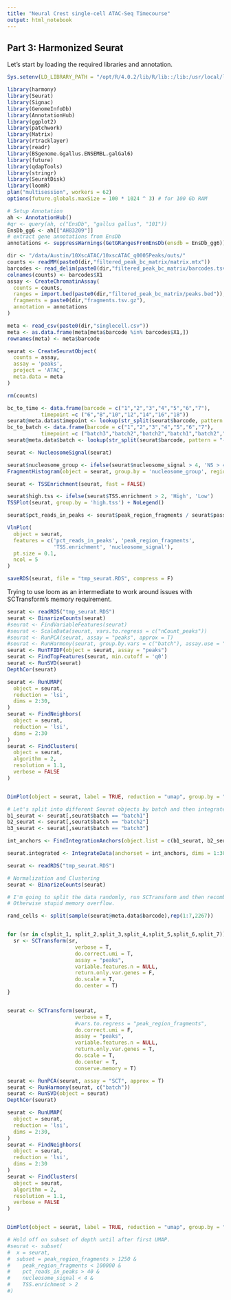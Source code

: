 ```yaml
---
title: "Neural Crest single-cell ATAC-Seq Timecourse"
output: html_notebook
---
```


## Part 3: Harmonized Seurat

Let's start by loading the required libraries and annotation.
```r
Sys.setenv(LD_LIBRARY_PATH = "/opt/R/4.0.2/lib/R/lib::/lib:/usr/local/lib:/usr/lib/x86_64-linux-gnu:/usr/lib/jvm/java-11-openjdk-amd64/lib/server:/home/ash274/miniconda3/envs/py37/lib")

library(harmony)
library(Seurat)
library(Signac)
library(GenomeInfoDb)
library(AnnotationHub)
library(ggplot2)
library(patchwork)
library(Matrix)
library(rtracklayer)
library(readr)
library(BSgenome.Ggallus.ENSEMBL.galGal6)
library(future)
library(qdapTools)
library(stringr)
library(SeuratDisk)
library(loomR)
plan("multisession", workers = 62)
options(future.globals.maxSize = 100 * 1024 ^ 3) # for 100 Gb RAM

# Setup Annotation
ah <- AnnotationHub()
#qr <- query(ah, c("EnsDb", "gallus gallus", "101"))
EnsDb_gg6 <- ah[["AH83209"]]
# extract gene annotations from EnsDb
annotations <- suppressWarnings(GetGRangesFromEnsDb(ensdb = EnsDb_gg6))
```

```r
dir <- "/data/Austin/10XscATAC/10xscATAC_q0005Peaks/outs/"
counts <- readMM(paste0(dir,"filtered_peak_bc_matrix/matrix.mtx"))
barcodes <- read_delim(paste0(dir,"filtered_peak_bc_matrix/barcodes.tsv"), delim = "\t", col_names = F)
colnames(counts) <- barcodes$X1
assay <- CreateChromatinAssay(
  counts = counts,
  ranges = import.bed(paste0(dir,"filtered_peak_bc_matrix/peaks.bed")),
  fragments = paste0(dir,"fragments.tsv.gz"),
  annotation = annotations
)

meta <- read_csv(paste0(dir,"singlecell.csv"))
meta <- as.data.frame(meta[meta$barcode %in% barcodes$X1,])
rownames(meta) <- meta$barcode

seurat <- CreateSeuratObject(
  counts = assay,
  assay = 'peaks',
  project = 'ATAC',
  meta.data = meta
)

rm(counts)

bc_to_time <- data.frame(barcode = c("1","2","3","4","5","6","7"),
           timepoint =c ("6","8","10","12","14","16","18"))
seurat@meta.data$timepoint <- lookup(str_split(seurat$barcode, pattern = "-", n = 2, simplify = T)[,2], key.match = bc_to_time)
bc_to_batch <- data.frame(barcode = c("1","2","3","4","5","6","7"),
           timepoint =c ("batch3","batch2","batch2","batch1","batch2","batch2","batch3"))
seurat@meta.data$batch <- lookup(str_split(seurat$barcode, pattern = "-", n = 2, simplify = T)[,2], key.match = bc_to_batch)

seurat <- NucleosomeSignal(seurat)

seurat$nucleosome_group <- ifelse(seurat$nucleosome_signal > 4, 'NS > 4', 'NS < 4')
FragmentHistogram(object = seurat, group.by = 'nucleosome_group', region = '1-1-100000')

seurat <- TSSEnrichment(seurat, fast = FALSE)

seurat$high.tss <- ifelse(seurat$TSS.enrichment > 2, 'High', 'Low')
TSSPlot(seurat, group.by = 'high.tss') + NoLegend()

seurat$pct_reads_in_peaks <- seurat$peak_region_fragments / seurat$passed_filters * 100

VlnPlot(
  object = seurat,
  features = c('pct_reads_in_peaks', 'peak_region_fragments',
               'TSS.enrichment', 'nucleosome_signal'),
  pt.size = 0.1,
  ncol = 5
)

saveRDS(seurat, file = "tmp_seurat.RDS", compress = F)
```

Trying to use loom as an intermediate to work around issues with SCTransform's memory requirement.
```r
seurat <- readRDS("tmp_seurat.RDS")
seurat <- BinarizeCounts(seurat)
#seurat <- FindVariableFeatures(seurat)
#seurat <- ScaleData(seurat, vars.to.regress = c("nCount_peaks"))
#seurat <- RunPCA(seurat, assay = "peaks", approx = T)
#seurat <- RunHarmony(seurat, group.by.vars = c("batch"), assay.use = "peaks")
seurat <- RunTFIDF(object = seurat, assay = "peaks")
seurat <- FindTopFeatures(seurat, min.cutoff = 'q0')
seurat <- RunSVD(seurat)
DepthCor(seurat)

seurat <- RunUMAP(
  object = seurat,
  reduction = 'lsi',
  dims = 2:30, 
)
seurat <- FindNeighbors(
  object = seurat,
  reduction = 'lsi',
  dims = 2:30
)
seurat <- FindClusters(
  object = seurat,
  algorithm = 2,
  resolution = 1.1,
  verbose = FALSE
)


DimPlot(object = seurat, label = TRUE, reduction = "umap", group.by = "batch") + NoLegend()

# Let's split into different Seurat objects by batch and then integrate?
b1_seurat <- seurat[,seurat$batch == "batch1"]
b2_seurat <- seurat[,seurat$batch == "batch2"]
b3_seurat <- seurat[,seurat$batch == "batch3"]

int_anchors <- FindIntegrationAnchors(object.list = c(b1_seurat, b2_seurat, b3_seurat), scale = F, reduction = "cca")

seurat.integrated <- IntegrateData(anchorset = int_anchors, dims = 1:30)
```


```r
seurat <- readRDS("tmp_seurat.RDS")

# Normalization and Clustering
seurat <- BinarizeCounts(seurat)

# I'm going to split the data randomly, run SCTransform and then recombine it.
# Otherwise stupid memory overflow.

rand_cells <- split(sample(seurat@meta.data$barcode),rep(1:7,2267))


for (sr in c(split_1, split_2,split_3,split_4,split_5,split_6,split_7)){
  sr <- SCTransform(sr,
                      verbose = T,
                      do.correct.umi = T,
                      assay = "peaks",
                      variable.features.n = NULL,
                      return.only.var.genes = F,
                      do.scale = T,
                      do.center = T)
}


seurat <- SCTransform(seurat,
                      verbose = T,
                      #vars.to.regress = "peak_region_fragments",
                      do.correct.umi = F,
                      assay = "peaks",
                      variable.features.n = NULL,
                      return.only.var.genes = T,
                      do.scale = T,
                      do.center = T,
                      conserve.memory = T)

seurat <- RunPCA(seurat, assay = "SCT", approx = T)
seurat <- RunHarmony(seurat, c("batch"))
seurat <- RunSVD(object = seurat)
DepthCor(seurat)

seurat <- RunUMAP(
  object = seurat,
  reduction = 'lsi',
  dims = 2:30, 
)
seurat <- FindNeighbors(
  object = seurat,
  reduction = 'lsi',
  dims = 2:30
)
seurat <- FindClusters(
  object = seurat,
  algorithm = 2,
  resolution = 1.1,
  verbose = FALSE
)


DimPlot(object = seurat, label = TRUE, reduction = "umap", group.by = "timepoint") + NoLegend()

# Hold off on subset of depth until after first UMAP.
#seurat <- subset(
#  x = seurat,
#  subset = peak_region_fragments > 1250 &
#    peak_region_fragments < 100000 &
#    pct_reads_in_peaks > 40 &
#    nucleosome_signal < 4 &
#    TSS.enrichment > 2
#)
```

